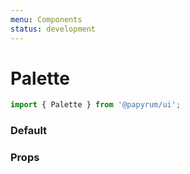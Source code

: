 ```yaml
---
menu: Components
status: development
---
```



# Palette

```jsx
import { Palette } from '@papyrum/ui';
```

### Default

<Playground>
  <Palette colors={[
    {
      color: '#4C82EA',
      name: 'blue'
    },
    {
      color: 'rgba(204,205,100,0.7)',
      name: 'yellow'
    },
    {
      color: '#68B46B',
      name: 'green'
    },
    {
      color: '#4C82EA',
      name: 'blue'
    }
  ]} />
</Playground>

### Props

<Props of={Palette} />